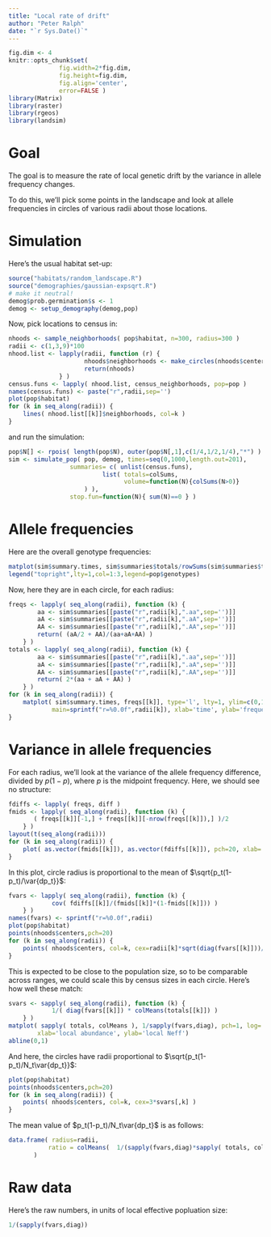 ```yaml
---
title: "Local rate of drift"
author: "Peter Ralph"
date: "`r Sys.Date()`"
---
```


```r
fig.dim <- 4
knitr::opts_chunk$set(
              fig.width=2*fig.dim,
              fig.height=fig.dim,
              fig.align='center',
              error=FALSE )
library(Matrix)
library(raster)
library(rgeos)
library(landsim)
```

Goal
====

The goal is to measure the rate of local genetic drift
by the variance in allele frequency changes.

To do this, we'll pick some points in the landscape
and look at allele frequencies in circles of various radii
about those locations.


Simulation
==========

Here's the usual habitat set-up:
```r
source("habitats/random_landscape.R")
source("demographies/gaussian-expsqrt.R")
# make it neutral!
demog$prob.germination$s <- 1
demog <- setup_demography(demog,pop)
```
Now, pick locations to census in:
```r
nhoods <- sample_neighborhoods( pop$habitat, n=300, radius=300 )
radii <- c(1,3,9)*100
nhood.list <- lapply(radii, function (r) {
                     nhoods$neighborhoods <- make_circles(nhoods$centers, radii=r, proj4string=CRS(proj4string(pop$habitat)) )
                     return(nhoods)
              } )
census.funs <- lapply( nhood.list, census_neighborhoods, pop=pop )
names(census.funs) <- paste("r",radii,sep='')
plot(pop$habitat)
for (k in seq_along(radii)) {
    lines( nhood.list[[k]]$neighborhoods, col=k )
}
```
and run the simulation:
```r
pop$N[] <- rpois( length(pop$N), outer(pop$N[,1],c(1/4,1/2,1/4),"*") )
sim <- simulate_pop( pop, demog, times=seq(0,1000,length.out=201),
                 summaries= c( unlist(census.funs), 
                          list( totals=colSums,
                                volume=function(N){colSums(N>0)}
                     ) ),
                 stop.fun=function(N){ sum(N)==0 } )
```


Allele frequencies
==================

Here are the overall genotype frequencies:
```r
matplot(sim$summary.times, sim$summaries$totals/rowSums(sim$summaries$totals), type='l', lty=1, ylab="totals", xlab='time' )
legend("topright",lty=1,col=1:3,legend=pop$genotypes)
```

Now, here they are in each circle, for each radius:
```r
freqs <- lapply( seq_along(radii), function (k) {
        aa <- sim$summaries[[paste("r",radii[k],".aa",sep='')]]
        aA <- sim$summaries[[paste("r",radii[k],".aA",sep='')]]
        AA <- sim$summaries[[paste("r",radii[k],".AA",sep='')]]
        return( (aA/2 + AA)/(aa+aA+AA) )
    } )
totals <- lapply( seq_along(radii), function (k) {
        aa <- sim$summaries[[paste("r",radii[k],".aa",sep='')]]
        aA <- sim$summaries[[paste("r",radii[k],".aA",sep='')]]
        AA <- sim$summaries[[paste("r",radii[k],".AA",sep='')]]
        return( 2*(aa + aA + AA) )
    } )
for (k in seq_along(radii)) {
    matplot( sim$summary.times, freqs[[k]], type='l', lty=1, ylim=c(0,1), 
            main=sprintf("r=%0.0f",radii[k]), xlab='time', ylab='frequency of A' )
}
```

Variance in allele frequencies
==============================

For each radius, we'll look at the variance of the allele frequency difference, 
divided by $p(1-p)$, where $p$ is the midpoint frequency.
Here, we should see no structure:
```r
fdiffs <- lapply( freqs, diff )
fmids <- lapply( seq_along(radii), function (k) {
       ( freqs[[k]][-1,] + freqs[[k]][-nrow(freqs[[k]]),] )/2
    } )
layout(t(seq_along(radii)))
for (k in seq_along(radii)) {
    plot( as.vector(fmids[[k]]), as.vector(fdiffs[[k]]), pch=20, xlab='freq', ylab='freq diff' )
}
```

In this plot, circle radius is proportional to the mean of $\sqrt{p_t(1-p_t)/\var{dp_t}}$:
```r
fvars <- lapply( seq_along(radii), function (k) {
            cov( fdiffs[[k]]/(fmids[[k]]*(1-fmids[[k]])) )
    } )
names(fvars) <- sprintf("r=%0.0f",radii)
plot(pop$habitat)
points(nhoods$centers,pch=20)
for (k in seq_along(radii)) {
    points( nhoods$centers, col=k, cex=radii[k]*sqrt(diag(fvars[[k]]))/2 )
}
```

This is expected to be close to the population size,
so to be comparable across ranges, we could scale this by census sizes in each circle.
Here's how well these match:
```r
svars <- sapply( seq_along(radii), function (k) {
            1/( diag(fvars[[k]]) * colMeans(totals[[k]]) )
    } )
matplot( sapply( totals, colMeans ), 1/sapply(fvars,diag), pch=1, log='xy',
        xlab='local abundance', ylab='local Neff') 
abline(0,1)
```
And here, the circles have radii proportional to $\sqrt{p_t(1-p_t)/N_t\var{dp_t}}$:
```r
plot(pop$habitat)
points(nhoods$centers,pch=20)
for (k in seq_along(radii)) {
    points( nhoods$centers, col=k, cex=3*svars[,k] )
}
```

The mean value of $p_t(1-p_t)/N_t\var{dp_t}$ is as follows:
```r
data.frame( radius=radii,
           ratio = colMeans(  1/(sapply(fvars,diag)*sapply( totals, colMeans )) )
       )
```

# Raw data

Here's the raw numbers, in units of local effective popluation size:
```r
1/(sapply(fvars,diag))
```
